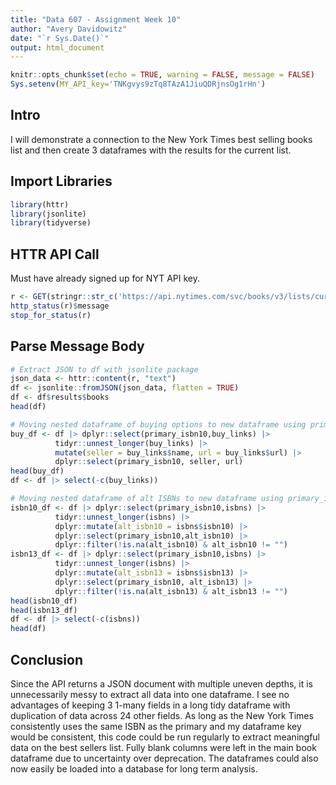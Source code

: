 ```yaml
---
title: "Data 607 - Assignment Week 10"
author: "Avery Davidowitz"
date: "`r Sys.Date()`"
output: html_document
---
```


```r
knitr::opts_chunk$set(echo = TRUE, warning = FALSE, message = FALSE)
Sys.setenv(MY_API_key='TNKgvys9zTq8TAzA1JiuQDRjnsOg1rHn')
```

## Intro
I will demonstrate a connection to the New York Times best selling books list and then create 3 dataframes with the results for the current list.

## Import Libraries
```r
library(httr)
library(jsonlite)
library(tidyverse)
```

## HTTR API Call
Must have already signed up for NYT API key.
```r
r <- GET(stringr::str_c('https://api.nytimes.com/svc/books/v3/lists/current/hardcover-fiction.json?api-key=',Sys.getenv("MY_API_key")))
http_status(r)$message
stop_for_status(r)
```

## Parse Message Body
```r
# Extract JSON to df with jsonlite package
json_data <- httr::content(r, "text")
df <- jsonlite::fromJSON(json_data, flatten = TRUE)
df <- df$results$books
head(df)

# Moving nested dataframe of buying options to new dataframe using primary_isbn10 as a key
buy_df <- df |> dplyr::select(primary_isbn10,buy_links) |>
          tidyr::unnest_longer(buy_links) |>
          mutate(seller = buy_links$name, url = buy_links$url) |>
          dplyr::select(primary_isbn10, seller, url)
head(buy_df)
df <- df |> select(-c(buy_links))

# Moving nested dataframe of alt ISBNs to new dataframe using primary_isbn10 as a key
isbn10_df <- df |> dplyr::select(primary_isbn10,isbns) |>
          tidyr::unnest_longer(isbns) |>
          dplyr::mutate(alt_isbn10 = isbns$isbn10) |>
          dplyr::select(primary_isbn10,alt_isbn10) |>
          dplyr::filter(!is.na(alt_isbn10) & alt_isbn10 != "")
isbn13_df <- df |> dplyr::select(primary_isbn10,isbns) |>
          tidyr::unnest_longer(isbns) |>
          dplyr::mutate(alt_isbn13 = isbns$isbn13) |>
          dplyr::select(primary_isbn10, alt_isbn13) |>
          dplyr::filter(!is.na(alt_isbn13) & alt_isbn13 != "")
head(isbn10_df)
head(isbn13_df)
df <- df |> select(-c(isbns))
head(df)
```
## Conclusion
Since the API returns a JSON document with multiple uneven depths, it is unnecessarily messy to extract all data into one dataframe. I see no advantages of keeping 3 1-many fields in a long tidy dataframe with duplication of data across 24 other fields. As long as the New York Times consistently uses the same ISBN as the primary and my dataframe key would be consistent, this code could be run regularly to extract meaningful data on the best sellers list. Fully blank columns were left in the main book dataframe due to uncertainty over deprecation. The dataframes could also now easily be loaded into a database for long term analysis.
